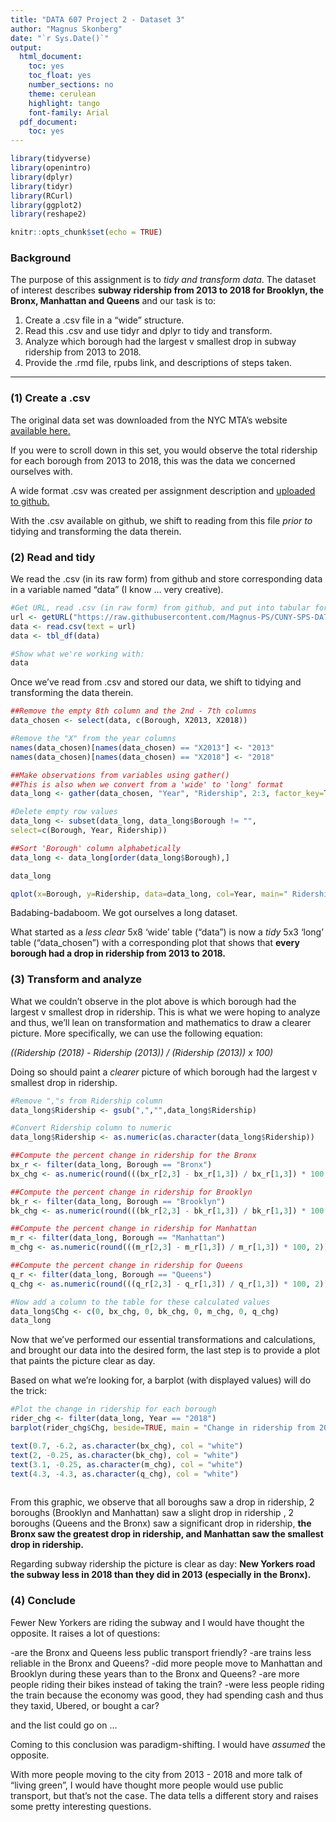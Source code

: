 ---
title: "DATA 607 Project 2 - Dataset 3"
author: "Magnus Skonberg"
date: "`r Sys.Date()`"
output:
  html_document:
    toc: yes
    toc_float: yes
    number_sections: no
    theme: cerulean
    highlight: tango
    font-family: Arial
  pdf_document:
    toc: yes
---

```{r load-packages, include=FALSE}
library(tidyverse)
library(openintro)
library(dplyr)
library(tidyr)
library(RCurl)
library(ggplot2)
library(reshape2)
```


```{r setup, include=FALSE}
knitr::opts_chunk$set(echo = TRUE)
```

### Background

The purpose of this assignment is to *tidy and transform data*. The dataset of interest describes **subway ridership from 2013 to 2018 for Brooklyn, the Bronx, Manhattan and Queens** and our task is to: 

(1) Create a .csv file in a "wide" structure.
(2) Read this .csv and use tidyr and dplyr to tidy and transform.
(3) Analyze which borough had the largest v smallest drop in subway ridership from 2013 to 2018.
(4) Provide the .rmd file, rpubs link, and descriptions of steps taken.

--------------------------------------------------------------------------------

\clearpage

### (1) Create a .csv

The original data set was downloaded from the NYC MTA's website [available here.](http://web.mta.info/nyct/facts/ridership/ridership_sub_annual.htm)

If you were to scroll down in this set, you would observe the total ridership for each borough from 2013 to 2018, this was the data we concerned ourselves with.

A wide format .csv was created per assignment description and [uploaded to github.](https://github.com/Magnus-PS/CUNY-SPS-DATA-607/blob/Project-2/subway_riders.csv)

With the .csv available on github, we shift to reading from this file *prior to* tidying and transforming the data therein.

### (2) Read and tidy

We read the .csv (in its raw form) from github and store corresponding data in a variable named "data" (I know ... very creative).

```{r}
#Get URL, read .csv (in raw form) from github, and put into tabular form
url <- getURL("https://raw.githubusercontent.com/Magnus-PS/CUNY-SPS-DATA-607/Project-2/subway_riders.csv")
data <- read.csv(text = url)
data <- tbl_df(data)

#Show what we're working with:
data

```
Once we've read from .csv and stored our data, we shift to tidying and transforming the data therein.

```{r}

##Remove the empty 8th column and the 2nd - 7th columns
data_chosen <- select(data, c(Borough, X2013, X2018))

#Remove the "X" from the year columns
names(data_chosen)[names(data_chosen) == "X2013"] <- "2013"
names(data_chosen)[names(data_chosen) == "X2018"] <- "2018"

##Make observations from variables using gather()
##This is also when we convert from a 'wide' to 'long' format
data_long <- gather(data_chosen, "Year", "Ridership", 2:3, factor_key=TRUE)

#Delete empty row values
data_long <- subset(data_long, data_long$Borough != "",
select=c(Borough, Year, Ridership))

##Sort 'Borough' column alphabetically
data_long <- data_long[order(data_long$Borough),]

data_long

qplot(x=Borough, y=Ridership, data=data_long, col=Year, main=" Ridership v Borough 2013 to 2018", xlab="Borough", ylab="Ridership")

```

Badabing-badaboom. We got ourselves a long dataset.

What started as a *less clear* 5x8 'wide' table ("data") is now a  *tidy* 5x3 'long' table ("data_chosen") with a corresponding plot that shows that **every borough had a drop in ridership from 2013 to 2018.** 

### (3) Transform and analyze

What we couldn't observe in the plot above is which borough had the largest v smallest drop in ridership. This is what we were hoping to analyze and thus, we'll lean on transformation and mathematics to draw a clearer picture. More specifically, we can use the following equation:

*((Ridership (2018) - Ridership (2013)) / (Ridership (2013)) x 100)*

Doing so should paint a *clearer* picture of which borough had the largest v smallest drop in ridership.

```{r}
#Remove ","s from Ridership column
data_long$Ridership <- gsub(",","",data_long$Ridership)

#Convert Ridership column to numeric
data_long$Ridership <- as.numeric(as.character(data_long$Ridership))

##Compute the percent change in ridership for the Bronx
bx_r <- filter(data_long, Borough == "Bronx")
bx_chg <- as.numeric(round(((bx_r[2,3] - bx_r[1,3]) / bx_r[1,3]) * 100, 2))

##Compute the percent change in ridership for Brooklyn
bk_r <- filter(data_long, Borough == "Brooklyn")
bk_chg <- as.numeric(round(((bk_r[2,3] - bk_r[1,3]) / bk_r[1,3]) * 100, 2))

##Compute the percent change in ridership for Manhattan
m_r <- filter(data_long, Borough == "Manhattan")
m_chg <- as.numeric(round(((m_r[2,3] - m_r[1,3]) / m_r[1,3]) * 100, 2))

##Compute the percent change in ridership for Queens
q_r <- filter(data_long, Borough == "Queens")
q_chg <- as.numeric(round(((q_r[2,3] - q_r[1,3]) / q_r[1,3]) * 100, 2))

#Now add a column to the table for these calculated values
data_long$Chg <- c(0, bx_chg, 0, bk_chg, 0, m_chg, 0, q_chg)
data_long

```

Now that we've performed our essential transformations and calculations, and brought our data into the desired form, the last step is to provide a plot that paints the picture clear as day.

Based on what we're looking for, a barplot (with displayed values) will do the trick:

```{r}
#Plot the change in ridership for each borough
rider_chg <- filter(data_long, Year == "2018")
barplot(rider_chg$Chg, beside=TRUE, main = "Change in ridership from 2013 to 2019 v NYC Borough", xlab = "Borough", ylab = "Chg in Ridership (%)", ylim = c(-7, 0), names.arg = c("Bronx", "Brooklyn", "Manhattan", "Queens"), col=c("#F75252", "#F75252", "#F75252", "#F75252", "#F75252"))

text(0.7, -6.2, as.character(bx_chg), col = "white")
text(2, -0.25, as.character(bk_chg), col = "white")
text(3.1, -0.25, as.character(m_chg), col = "white")
text(4.3, -4.3, as.character(q_chg), col = "white")
                      
```

From this graphic, we observe that all boroughs saw a drop in ridership, 2 boroughs (Brooklyn and Manhattan) saw a slight drop in ridership , 2 boroughs (Queens and the Bronx) saw a significant drop in ridership, **the Bronx saw the greatest drop in ridership, and Manhattan saw the smallest drop in ridership.**

Regarding subway ridership the picture is clear as day: **New Yorkers road the subway less in 2018 than they did in 2013 (especially in the Bronx).**

### (4) Conclude

Fewer New Yorkers are riding the subway and I would have thought the opposite. It raises a lot of questions:

-are the Bronx and Queens less public transport friendly?
-are trains less reliable in the Bronx and Queens?
-did more people move to Manhattan and Brooklyn during these years than to the Bronx and Queens?
-are more people riding their bikes instead of taking the train?
-were less people riding the train because the economy was good, they had spending cash and thus they taxid, Ubered, or bought a car?

and the list could go on ...

Coming to this conclusion was paradigm-shifting. I would have *assumed* the opposite. 

With more people moving to the city from 2013 - 2018 and more talk of "living green", I would have thought more people would use public transport, but that's not the case. The data tells a different story and raises some pretty interesting questions. 
                      